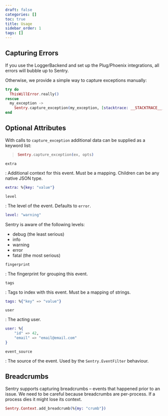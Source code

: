 ```yaml
---
draft: false
categories: []
toc: true
title: Usage
sidebar_order: 1
tags: []
---
```

<!-- WIZARD -->
## Capturing Errors

If you use the LoggerBackend and set up the Plug/Phoenix integrations, all errors will bubble up to Sentry.

Otherwise, we provide a simple way to capture exceptions manually:

```elixir
try do
  ThisWillError.really()
rescue
  my_exception ->
    Sentry.capture_exception(my_exception, [stacktrace: __STACKTRACE__, extra: %{extra: information}])
end
```


## Optional Attributes

With calls to `capture_exception` additional data can be supplied as a keyword list:

> ```elixir
> Sentry.capture_exception(ex, opts)
> ```

`extra`

: Additional context for this event. Must be a mapping. Children can be any native JSON type.

  ```elixir
  extra: %{key: "value"}
  ```

`level`

: The level of the event. Defaults to `error`.

  ```elixir
  level: "warning"
  ```

  Sentry is aware of the following levels:

  -   debug (the least serious)
  -   info
  -   warning
  -   error
  -   fatal (the most serious)

`fingerprint`

: The fingerprint for grouping this event.

`tags`

: Tags to index with this event. Must be a mapping of strings.

  ```elixir
  tags: %{"key" => "value"}
  ```

`user`

: The acting user.

  ```elixir
  user: %{
      "id" => 42,
      "email" => "email@email.com"
  }
  ```

`event_source`

: The source of the event. Used by the `Sentry.EventFilter` behaviour.

## Breadcrumbs

Sentry supports capturing breadcrumbs – events that happened prior to an issue. We need to be careful because breadcrumbs are per-process.  If a process dies it might lose its context.

```elixir
Sentry.Context.add_breadcrumb(%{my: "crumb"})
```
